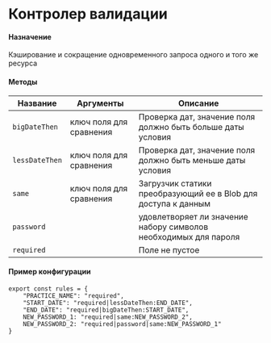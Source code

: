 
# Контролер валидации
<Meta title="Core/Валидатор" />

#### Назначение

Кэширование и сокращение одновременного запроса одного и того же ресурса

#### Методы

| Название | Аргументы | Описание |
|---|---|---|
| `bigDateThen` | ключ поля для сравнения | Проверка дат, значение поля должно быть больше даты условия |
| `lessDateThen` | ключ поля для сравнения | Проверка дат, значение поля должно быть меньше даты условия |
| `same`| ключ поля для сравнения | Загрузчик статики преобразующий ее в Blob для доступа к данным |
| `password`| | удовлетворяет ли значение набору символов необходимых для пароля |
| `required`| | Поле не пустое |



#### Пример конфигурации

```
export const rules = {
    "PRACTICE_NAME": "required",
    "START_DATE": "required|lessDateThen:END_DATE",
    "END_DATE": "required|bigDateThen:START_DATE",
    NEW_PASSWORD_1: "required|same:NEW_PASSWORD_2",
    NEW_PASSWORD_2: "required|password|same:NEW_PASSWORD_1"
}
```
